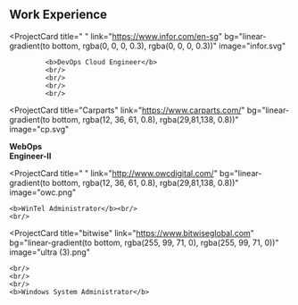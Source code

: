 ## Work Experience

<ProjectCard
  title=" "
  link="https://www.infor.com/en-sg"
  bg="linear-gradient(to bottom, rgba(0, 0, 0, 0.3), rgba(0, 0, 0, 0.3))"
  image="infor.svg"
>
             <b>DevOps Cloud Engineer</b>
             <br/>
             <br/>
             <br/>
             <br/>
</ProjectCard>

<ProjectCard
  title="Carparts"
  link="https://www.carparts.com/"
  bg="linear-gradient(to bottom, rgba(12, 36, 61, 0.8), rgba(29,81,138, 0.8))"
  image="cp.svg"
>
  <b>WebOps<br/>
  Engineer-II</b>
    <br/>
</ProjectCard>

<ProjectCard
  title=" "
  link="http://www.owcdigital.com/"
  bg="linear-gradient(to bottom, rgba(12, 36, 61, 0.8), rgba(29,81,138, 0.8))"
  image="owc.png"
>
    <b>WinTel Administrator</b><br/>
    <br/>
</ProjectCard>

<ProjectCard
  title="bitwise"
  link="https://www.bitwiseglobal.com"
  bg="linear-gradient(to bottom, rgba(255, 99, 71, 0), rgba(255, 99, 71, 0))"
  image="ultra (3).png"
>
    <br/>
    <br/>
    <br/>
    <b>Windows System Administrator</b>
</ProjectCard>
